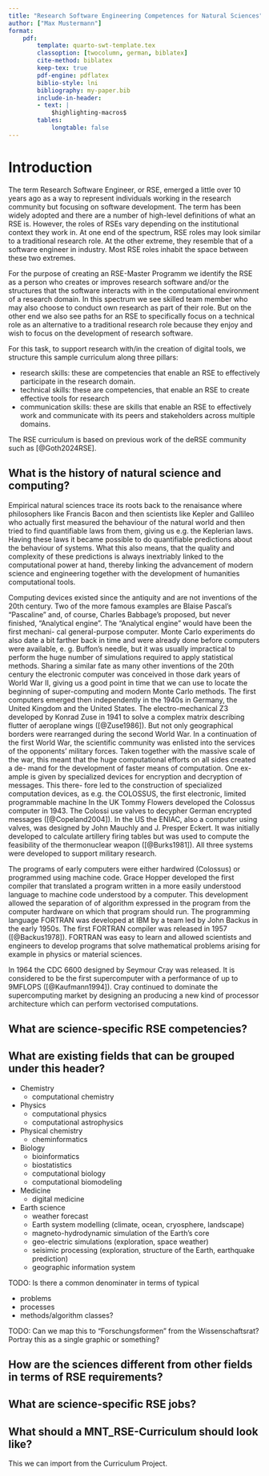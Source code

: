 ```yaml
---
title: "Research Software Engineering Competences for Natural Sciences"
author: ["Max Mustermann"]
format:
    pdf:
        template: quarto-swt-template.tex
        classoption: [twocolumn, german, biblatex]
        cite-method: biblatex
        keep-tex: true
        pdf-engine: pdflatex
        biblio-style: lni
        bibliography: my-paper.bib
        include-in-header:
        - text: |
            $highlighting-macros$
        tables:
            longtable: false
---
```




# Introduction

The term Research Software Engineer, or RSE,
emerged a little over 10 years ago as a way to represent
individuals working in the research community but focusing on software development.
The term has been widely adopted and there are a number of high-level definitions of what an RSE is.
However, the roles of RSEs vary depending on the institutional context they work in.
At one end of the spectrum, RSE roles may look similar to a traditional research role.
At the other extreme, they resemble that of a software engineer in industry.
Most RSE roles inhabit the space between these two extremes.

For the purpose of creating an RSE-Master Programm we identify the RSE as a person who
creates or improves research software and/or the structures that the software interacts with
in the computational environment of a research domain.
In this spectrum we see skilled team member who may also choose to conduct own research as part of their role.
But on the other end we also see paths for an RSE to specifically focus on a technical
role as an alternative to a traditional research role
because they enjoy and wish to focus on the development of research software.

For this task, to support research with/in the creation of digital tools,
we structure this sample curriculum along three pillars:

- research skills: these are competencies that enable an RSE to effectively participate in the research domain.
- technical skills: these are competencies, that enable an RSE to create effective tools for research
- communication skills: these are skills that enable an RSE to effectively work and communicate with its peers and stakeholders across multiple domains.

The RSE curriculum is based on previous work of the deRSE community such as [@Goth2024RSE].


## What is the history of natural science and computing?

Empirical natural sciences trace its roots back to the renaisance where philosophers like Francis Bacon 
and then scientists like Kepler and Gallileo who actually first measured the behaviour of the natural world and then tried to find 
quantifiable laws from them, giving us e.g. the Keplerian laws.
Having these laws it became possible to do quantifiable predictions about the behaviour of systems.
What this also means, that the quality and complexity of these predictions is always inextriably linked 
to the computational power at hand, thereby linking the advancement of modern science and engineering together with the development of humanities computational tools.

Computing devices existed since the antiquity and are not inventions of the 20th century. Two
of the more famous examples are Blaise Pascal’s "Pascaline" and, of
course, Charles Babbage’s proposed, but never finished, "Analytical
engine". The "Analytical engine" would have been the first mechani-
cal general-purpose computer. Monte Carlo experiments do also date
a bit farther back in time and were already done before computers
were available, e. g. Buffon’s needle, but it was usually impractical to 
perform the huge number of simulations required to apply statistical
methods. Sharing a similar fate as many other inventions of the 20th
century the electronic computer was conceived in those dark years
of World War II, giving us a good point in time that we can use to
locate the beginning of super-computing and modern Monte Carlo
methods. 
The first computers emerged then independently in the 1940s in Germany, the United Kingdom and the United States.
The electro-mechanical Z3 developed by Konrad Zuse in 1941 to solve a complex matrix describing flutter of aeroplane wings ([@Zuse1986]).
But not only geographical borders were rearranged during
the second World War. In a continuation of the first World War, the
scientific community was enlisted into the services of the opponents’
military forces. Taken together with the massive scale of the war, this
meant that the huge computational efforts on all sides created a de-
mand for the development of faster means of computation. One ex-
ample is given by specialized devices for encryption and decryption
of messages. This there-
fore led to the construction of specialized computation devices, as e.g.
the COLOSSUS, the first electronic, limited programmable machine
In the UK Tommy Flowers developed the Colossus computer in 1943.
The Colossi use valves to decypher German encrypted messages ([@Copeland2004]).
In the US the ENIAC, also a computer using valves, was designed by John Mauchly and J. Presper Eckert.
It was initially developed to calculate artillery firing tables but was used to compute the feasibility of the thermonuclear weapon ([@Burks1981]).
All three systems were developed to support military research.

The programs of early computers were either hardwired (Colossus) or programmed using machine code.
Grace Hopper developed the first compiler that translated a program written in a more easily understood language to machine code understood by a computer.
This development allowed the separation of of algorithm expressed in the program from the computer hardware on which that program should run.
The programming language FORTRAN was developed at IBM by a team led by John Backus in the early 1950s.
The first FORTRAN compiler was released in 1957 ([@Backus1978]).
FORTRAN was easy to learn and allowed scientists and engineers to develop programs that solve mathematical problems arising for example in physics or material sciences.

In 1964 the CDC 6600 designed by Seymour Cray was released. 
It is considered to be the first supercomputer with a performance of up to 9MFLOPS ([@Kaufmann1994]). 
Cray continued to dominate the supercomputing market by designing an producing a new kind of processor architecture which can perform vectorised computations.


## What are science-specific RSE competencies?



## What are existing fields that can be grouped under this header?

* Chemistry
   * computational chemistry
* Physics
   * computational physics
   * computational astrophysics
* Physical chemistry
   * cheminformatics
* Biology
   * bioinformatics
   * biostatistics
   * computational biology
   * computational biomodeling
* Medicine
   * digital medicine
* Earth science
   * weather forecast
   * Earth system modelling (climate, ocean, cryosphere, landscape)
   * magneto-hydrodynamic simulation of the Earth's core
   * geo-electric simulations (exploration, space weather)
   * seisimic processing (exploration, structure of the Earth, earthquake prediction)
   * geographic information system

TODO: Is there a common denominater in terms of typical 

- problems
- processes
- methods/algorithm classes?

TODO: Can we map this to "Forschungsformen" from the Wissenschaftsrat? Portray this as a single graphic or something?



## How are the sciences different from other fields in terms of RSE requirements?

## What are science-specific RSE jobs?


## What should a MNT_RSE-Curriculum should look like?

This we can import from the Curriculum Project.
